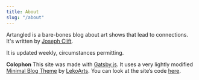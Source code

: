 ```yaml
---
title: About
slug: "/about"
---
```


Artangled is a bare-bones blog about art shows that lead to connections. It's written by [Joseph Clift](https://josephclift.com).

It is updated weekly, circumstances permitting.

**Colophon**
This site was made with [Gatsby.js](https://www.gatsbyjs.org/). It uses a very lightly modified [Minimal Blog Theme](https://github.com/LekoArts/gatsby-starter-minimal-blog) by [LekoArts](https://github.com/jmdkc/artangled). You can look at the site’s code [here](https://github.com/JMDKC/artangled).
